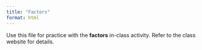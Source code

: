 ```yaml
---
title: "Factors"
format: html
---
```


Use this file for practice with the **factors** in-class activity. Refer to the class website for details.
